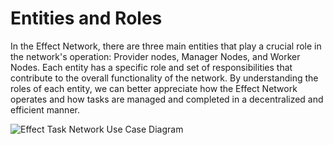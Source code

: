 # Entities and Roles

In the Effect Network, there are three main entities that play a crucial role in the network's operation: Provider nodes, Manager Nodes, and Worker Nodes. Each entity has a specific role and set of responsibilities that contribute to the overall functionality of the network. By understanding the roles of each entity, we can better appreciate how the Effect Network operates and how tasks are managed and completed in a decentralized and efficient manner.

![Effect Task Network Use Case Diagram](../../diagrams/use-case.png)



